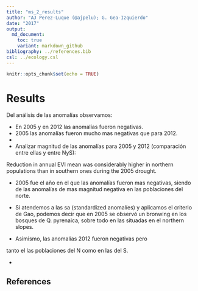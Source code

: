 ```yaml
---
title: "ms_2_results"
author: "AJ Perez-Luque (@ajpelu); G. Gea-Izquierdo"
date: "2017"
output:  
  md_document:
    toc: true
    variant: markdown_github
bibliography: ../references.bib
csl: ../ecology.csl
---
```


```r
knitr::opts_chunk$set(echo = TRUE)
```

# Results

Del análisis de las anomalías observamos:

* En 2005 y en 2012 las anomalías fueron negativas. 
* 2005 las anomalías fueron mucho mas negativas que para 2012. 
* 


* Analizar magnitud de las anomalías para 2005 y 2012 (comparación entre ellas y entre NyS): 


Reduction in annual EVI mean was considerably higher in northern populations than in southern ones during the 2005 drought. 



* 2005 fue el año en el que las anomalías fueron mas negativas, siendo de las anomalías de mas magnitud negativa en las poblaciones del norte. 

* Si atendemos a las sa (standardized anomalíes) y aplicamos el criterio de Gao, podemos decir que en 2005 se observó un bronwing en los bosques de Q. pyrenaica, sobre todo en las situadas en el northern slopes. 

* Asimismo, las anomalías 2012 fueron negativas pero 


tanto el las poblaciones del N como en las del S. 

* 

## References 
